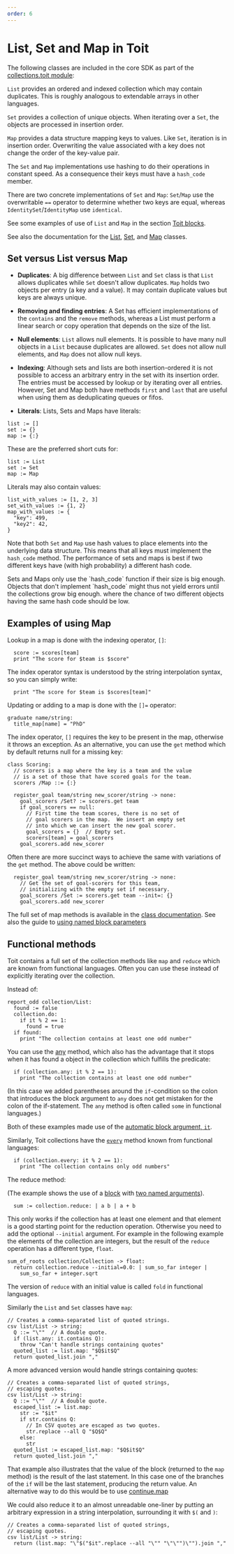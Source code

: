 ```yaml
---
order: 6
---
```


# List, Set and Map in Toit

The following classes are included in the core SDK as part of the [collections.toit module](https://libs.toit.io/core/collections/library-summary):

`List` provides an ordered and indexed collection which may contain duplicates. This is roughly analogous to extendable arrays in other languages.

`Set` provides a collection of unique objects. When iterating over a `Set`, the objects are processed in insertion order.

`Map` provides a data structure mapping keys to values. Like `Set`, iteration is in insertion order. Overwriting the value associated with a key does not change the order of the key-value pair.

The `Set` and `Map` implementations use hashing to do their operations in constant speed. As a consequence their keys must have a `hash_code` member.

There are two concrete implementations of `Set` and `Map`:
`Set`/`Map` use the overwritable `==` operator to determine whether two keys are equal, whereas `IdentitySet`/`IdentityMap` use `identical`.

See some examples of use of `List` and `Map` in the section [Toit blocks](../blocks).

See also the documentation for the [List](https://libs.toit.io/core/collections/class-List), [Set](https://libs.toit.io/core/collections/class-Set), and [Map](https://libs.toit.io/core/collections/class-Map) classes.

## Set versus List versus Map

- **Duplicates**: A big difference between `List` and `Set` class is that `List` allows duplicates while `Set` doesn't allow duplicates.
  `Map` holds two objects per entry (a key and a value).
  It may contain duplicate values but keys are always unique.

- **Removing and finding entries**: A Set has efficient implementations of
  the `contains` and the `remove` methods, whereas a List must perform a linear
  search or copy operation that depends on the size of the list.

- **Null elements**: `List` allows null elements. It is possible to have many null
  objects in a `List` because duplicates are allowed.
  `Set` does not allow null elements, and `Map` does not allow null keys.

- **Indexing**: Although sets and lists are both insertion-ordered it is not possible to
  access an arbitrary entry in the set with its insertion order. The entries must be
  accessed by lookup or by iterating over all entries. However, Set and Map both have
  methods `first` and `last` that are useful when using them as deduplicating queues or
  fifos.

- **Literals**: Lists, Sets and Maps have literals:

```
list := []
set := {}
map := {:}
```

These are the preferred short cuts for:

<!-- RESET CODE -->
```
list := List
set := Set
map := Map
```

Literals may also contain values:

```
list_with_values := [1, 2, 3]
set_with_values := {1, 2}
map_with_values := {
  "key": 499,
  "key2": 42,
}
```

Note that both `Set` and `Map` use hash values to place elements into the underlying data structure.
This means that all keys must implement the `hash_code` method. The performance of sets and
maps is best if two different keys have (with high probability) a different hash code.

<Note type="warning">
Sets and Maps only use the `hash_code` function if their size is big enough. Objects that
don't implement `hash_code` might thus not yield errors until the collections grow big enough.
where the chance of two different objects having the same hash code should be
low.
</Note>

## Examples of using Map

Lookup in a map is done with the indexing operator, `[]`:

<!-- HIDDEN CODE main: -->
<!-- HIDDEN CODE   scores := {"":null} -->
<!-- HIDDEN CODE   team := "" -->
```
  score := scores[team]
  print "The score for $team is $score"
```

The index operator syntax is understood by the string interpolation syntax, so you can simply write:

```
  print "The score for $team is $scores[team]"
```

Updating or adding to a map is done with the `[]=` operator:

<!-- HIDDEN CODE title_map := {:} -->
```
graduate name/string:
  title_map[name] = "PhD"
```

The index operator, `[]` requires the key to be present in the map, otherwise
it throws an exception. As an alternative, you can use the `get` method which
by default returns null for a missing key:

```
class Scoring:
  // scorers is a map where the key is a team and the value
  // is a set of those that have scored goals for the team.
  scorers /Map ::= {:}

  register_goal team/string new_scorer/string -> none:
    goal_scorers /Set? := scorers.get team
    if goal_scorers == null:
      // First time the team scores, there is no set of
      // goal scorers in the map.  We insert an empty set
      // into which we can insert the new goal scorer.
      goal_scorers = {}  // Empty set.
      scorers[team] = goal_scorers
    goal_scorers.add new_scorer
```

Often there are more succinct ways to achieve the same with variations of the
`get` method. The above could be written:

<!-- RESET CODE -->
<!-- HIDDEN CODE class Scoring: -->
<!-- HIDDEN CODE   scorers / Map ::= {:} -->
```
  register_goal team/string new_scorer/string -> none:
    // Get the set of goal-scorers for this team,
    // initializing with the empty set if necessary.
    goal_scorers /Set := scorers.get team --init=: {}
    goal_scorers.add new_scorer
```

The full set of map methods is available in the [class
documentation](https://libs.toit.io/core/collections/class-Map). See also the
guide to [using named block
parameters](../blocks#calling-functions-with-named-block-parameters)

## Functional methods

Toit contains a full set of the collection methods like `map` and `reduce` which
are known from functional languages. Often you can use these instead of explicitly
iterating over the collection.

Instead of:

```
report_odd collection/List:
  found := false
  collection.do:
    if it % 2 == 1:
      found = true
  if found:
    print "The collection contains at least one odd number"
```

You can use the [any](<https://libs.toit.io/core/collections/class-Collection#any(1%2C1%2C0%2C)>)
method, which also has the advantage that it stops
when it has found a object in the collection which fulfills the predicate:

```
  if (collection.any: it % 2 == 1):
    print "The collection contains at least one odd number"
```

(In this case we added parentheses around the `if`-condition so the colon that
introduces the block argument to `any` does not get mistaken for the colon of the
if-statement. The `any` method is often called `some` in functional languages.)

Both of these examples made use of the
[automatic block argument, `it`](../blocks#block-arguments).

Similarly, Toit collections have the [`every`](<https://libs.toit.io/core/collections/class-Collection#every(1%2C1%2C0%2C)>)
method known from functional languages:

```
  if (collection.every: it % 2 == 1):
    print "The collection contains only odd numbers"
```

The reduce method:

(The example shows the use of a
[block](../blocks) with [two named
arguments](../blocks#block-arguments)).

```
  sum := collection.reduce: | a b | a + b
```

This only works if the collection has at least one element and that element is
a good starting point for the reduction operation. Otherwise you need to add
the optional `--initial` argument. For example in the following example the
elements of the collection are integers, but the result of the `reduce`
operation has a different type, `float`.

```
sum_of_roots collection/Collection -> float:
  return collection.reduce --initial=0.0: | sum_so_far integer |
    sum_so_far + integer.sqrt
```

The version of `reduce` with an initial value is called `fold` in functional
languages.

Similarly the `List` and `Set` classes have `map`:

```
// Creates a comma-separated list of quoted strings.
csv list/List -> string:
  Q ::= "\""  // A double quote.
  if (list.any: it.contains Q):
    throw "Can't handle strings containing quotes"
  quoted_list := list.map: "$Q$it$Q"
  return quoted_list.join ","
```

A more advanced version would handle strings containing quotes:
<!-- RESET CODE -->
```
// Creates a comma-separated list of quoted strings,
// escaping quotes.
csv list/List -> string:
  Q ::= "\""  // A double quote.
  escaped_list := list.map:
    str := "$it"
    if str.contains Q:
      // In CSV quotes are escaped as two quotes.
      str.replace --all Q "$Q$Q"
    else:
      str
  quoted_list := escaped_list.map: "$Q$it$Q"
  return quoted_list.join ","
```

That example also illustrates that the value of the block (returned to the
`map` method) is the result of the last statement. In this case one of the
branches of the `if` will be the last statement, producing the return value.
An alternative way to do this would be to use
[continue.map](../blocks#local-return)

We could also reduce it to an almost unreadable one-liner by putting an
arbitrary expression in a string interpolation, surrounding it with `$(` and
`)`:

<!-- RESET CODE -->
```
// Creates a comma-separated list of quoted strings,
// escaping quotes.
csv list/List -> string:
  return (list.map: "\"$("$it".replace --all "\"" "\"\"")\"").join ","
```
